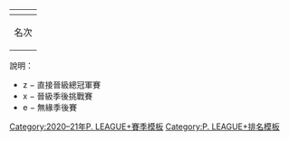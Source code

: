 {| class="wikitable" style="text-align:center"
|-
! colspan="7" | {{Navbar-header|例行賽戰績排名|2020–21年P. LEAGUE+戰績排名}}
|-
! 名次
! 球隊
! 已賽
! 勝場
! 敗場
! 勝率
! [[勝差]]
|- {{#ifeq:{{{team}}}|勇士|style="background:#bfb;"|}}
| 1
| style="text-align: left" | z − [[2020–21年臺北富邦勇士賽季|臺北富邦勇士]]
| 24
| 19
| 5
| {{winpct|19|5}}
| —
|- {{#ifeq:{{{team}}}|領航猿|style="background:#bfb;"|}}
| 2
| style="text-align: left" | x − [[2020–21年桃園領航猿賽季|桃園領航猿]]
| 24
| 10
| 14
| {{winpct|10|14}}
| 9
|- {{#ifeq:{{{team}}}|夢想家|style="background:#bfb;"|}}
| 3
| style="text-align: left" | x − [[2020–21年福爾摩沙台新夢想家賽季|福爾摩沙台新夢想家]]
| 24
| 10
| 14
| {{winpct|10|14}}
| 9
|- {{#ifeq:{{{team}}}|攻城獅|style="background:#bfb;"|}}
| 4
| style="text-align: left" | e − [[2020–21年新竹街口攻城獅賽季|新竹街口攻城獅]]
| 24
| 9
| 15
| {{winpct|9|15}}
| 10
|}
;說明：
* z − 直接晉級總冠軍賽
* x − 晉級季後挑戰賽
* e − 無緣季後賽<noinclude>
{{Roster maintenance|update source=https://pleagueofficial.com/standings/2020-21}}

[[Category:2020–21年P. LEAGUE+賽季模板]]
[[Category:P. LEAGUE+排名模板]]
</noinclude>